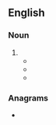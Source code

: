 {{also|pot-luck|potluck}}
==English==

===Noun===
{{en-noun|~}}

# {{alternative form of|en|potluck}}
#* {{RQ:Nashe Will and Testament|url=https://archive.org/details/pleasantcomediec00nash/page/n37/mode/1up|passage=We had but euen '''pot luck''', a little to moyſten our lips, and no more.}}
#* {{RQ:Bulwer-Lytton My Novel|volume=I|chapter=VII|page=30|passage=A pretty way to conciliate ‘little tempers’ indeed, to add to the offence of spoiling the fish the crime of bringing an unexpected friend to eat it. '''Pot luck''', quotha, when the pot's boiled over this half hour!}}
#* {{RQ:Eliot Scenes of Clerical Life|volume=I|chapter=I|page=22|passage=But he never contradicted Mrs Hackit—a woman whose "'''pot luck'''" was always to be relied on, and who on her side had unlimited reliance on bleeding, blistering, and draughts.}}

===Anagrams===
* {{anagrams|en|a=ckloptu|putlock}}